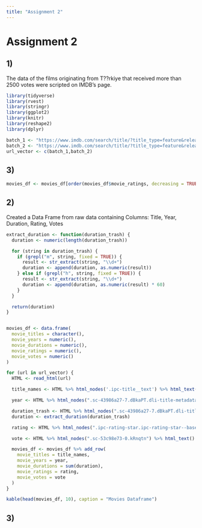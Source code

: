 ```yaml
---
title: "Assignment 2"
---
```


# Assignment 2

## 1)

The data of the films originating from T??rkiye that received more than 2500 votes were scripted on IMDB's page.

```r

library(tidyverse)
library(rvest)
library(stringr)
library(ggplot2)
library(knitr)
library(reshape2)
library(dplyr)

batch_1 <- "https://www.imdb.com/search/title/?title_type=feature&release_date=2010-01-01,2023-12-31&num_votes=2500,&country_of_origin=TR&count=250"
batch_2 <- "https://www.imdb.com/search/title/?title_type=feature&release_date=,2009-12-31&num_votes=2500,&country_of_origin=TR&count=250"
url_vector <- c(batch_1,batch_2)

```

## 3)

```r
movies_df <- movies_df[order(movies_df$movie_ratings, decreasing = TRUE),]
```


## 2)

Created a Data Frame from raw data containing Columns: Title, Year, Duration, Rating, Votes

```r

extract_duration <- function(duration_trash) {
  duration <- numeric(length(duration_trash))

  for (string in duration_trash) {
    if (grepl("m", string, fixed = TRUE)) {
      result <- str_extract(string, "\\d+")
      duration <- append(duration, as.numeric(result))
    } else if (grepl("h", string, fixed = TRUE)) {
      result <- str_extract(string, "\\d+")
      duration <- append(duration, as.numeric(result) * 60)
    }
  }

  return(duration)
}


movies_df <- data.frame(
  movie_titles = character(),
  movie_years = numeric(),
  movie_durations = numeric(),
  movie_ratings = numeric(),
  movie_votes = numeric()
)

for (url in url_vector) {
  HTML <- read_html(url)

  title_names <- HTML %>% html_nodes('.ipc-title__text') %>% html_text() %>% str_split(" ", n = 2) %>% lapply(function(x) x[2]) %>% unlist()

  year <- HTML %>% html_nodes(".sc-43986a27-7.dBkaPT.dli-title-metadata") %>% html_text() %>% substr(1, 4) %>% as.numeric()

  duration_trash <- HTML %>% html_nodes(".sc-43986a27-7.dBkaPT.dli-title-metadata") %>% html_text()
  duration <- extract_duration(duration_trash)

  rating <- HTML %>% html_nodes(".ipc-rating-star.ipc-rating-star--base.ipc-rating-star--imdb.ratingGroup--imdb-rating") %>% html_text() %>% substr(1, 3) %>% as.numeric()

  vote <- HTML %>% html_nodes(".sc-53c98e73-0.kRnqtn") %>% html_text() %>% sub("Votes", "") %>% gsub(",", "", .) %>% as.numeric()

  movies_df <- movies_df %>% add_row(
    movie_titles = title_names,
    movie_years = year,
    movie_durations = sum(duration),
    movie_ratings = rating,
    movie_votes = vote
  )
}

kable(head(movies_df, 10), caption = "Movies Dataframe")

```

## 3)

